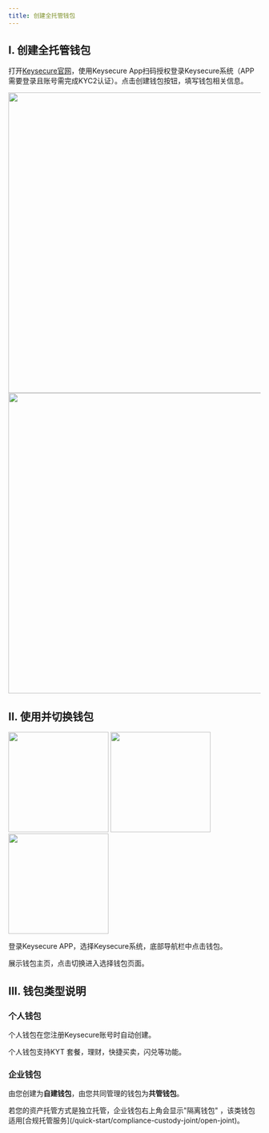 ```yaml
---
title: 创建全托管钱包
---
```


## I. 创建全托管钱包



打开[Keysecure官网](https://keysecure.iozh-CN/login)，使用Keysecure App扫码授权登录Keysecure系统（APP需要登录且账号需完成KYC2认证）。点击创建钱包按钮，填写钱包相关信息。
<div className="w-full flex items-center justify-center">
    <CardGroup cols={2}>
        <img src="/images/quickstart/login-custody_cn.png" width="600"/>
        <img src="/images/quickstart/login-custody2_cn.png" width="600"/>
    </CardGroup>
</div>


## II. 使用并切换钱包
<div className="w-full flex items-center justify-center">
    <CardGroup cols={3}>
        <img src="/images/quickstart/login2_cn.png" width="200"/>
        <img src="/images/quickstart/login-wallet1_cn.png" width="200"/>
        <img src="/images/quickstart/login-wallet2_cn.png" width="200"/>
    </CardGroup>
</div>

登录Keysecure APP，选择Keysecure系统，底部导航栏中点击钱包。

展示钱包主页，点击切换进入选择钱包页面。


## III. 钱包类型说明

### 个人钱包
个人钱包在您注册Keysecure账号时自动创建。

个人钱包支持KYT 套餐，理财，快捷买卖，闪兑等功能。 


### 企业钱包

由您创建为**自建钱包**，由您共同管理的钱包为**共管钱包**。


<Tip> 
若您的资产托管方式是独立托管，企业钱包右上角会显示"隔离钱包" ，该类钱包适用[合规托管服务](/quick-start/compliance-custody-joint/open-joint)。
</Tip>

